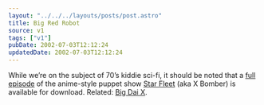```yaml
---
layout: "../../../layouts/posts/post.astro"
title: Big Red Robot
source: v1
tags: ["v1"]
pubDate: 2002-07-03T12:12:24
updatedDate: 2002-07-03T12:12:24
---
```


While we&#8217;re on the subject of 70&#8217;s kiddie sci-fi, it should be noted that a [full episode][1] of the anime-style puppet show [Star Fleet][2] (aka X Bomber) is available for download. Related: [Big Dai X][3].

[1]: http://www.sfxb.co.uk/ivs/stftvideos.html "Star Fleet: Episode 4 (Windows Media)"
[2]: http://www.sfxb.co.uk/ "Star Fleet X Bomber homepage"
[3]: http://www.bigdaix.com/ "Big Dai X"
